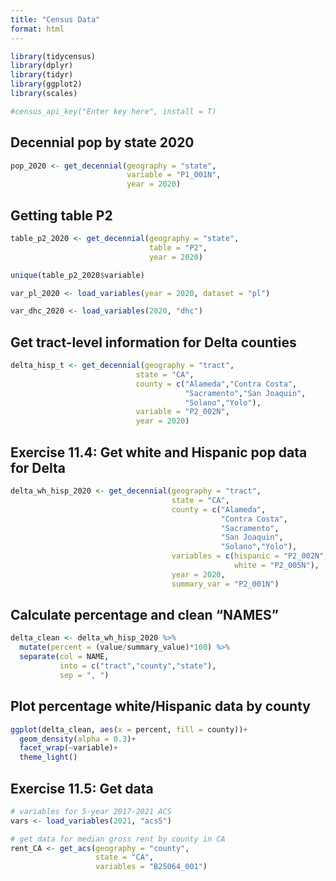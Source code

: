 ```yaml
---
title: "Census Data"
format: html
---
```


```r
library(tidycensus)
library(dplyr)
library(tidyr)
library(ggplot2)
library(scales)
```

```r
#census_api_key("Enter key here", install = T)
```


## Decennial pop by state 2020
```r
pop_2020 <- get_decennial(geography = "state",
                          variable = "P1_001N",
                          year = 2020)
```


## Getting table P2
```r
table_p2_2020 <- get_decennial(geography = "state",
                               table = "P2",
                               year = 2020)

unique(table_p2_2020$variable)
```
```r
var_pl_2020 <- load_variables(year = 2020, dataset = "pl")

var_dhc_2020 <- load_variables(2020, "dhc")
```


## Get tract-level information for Delta counties 
```r
delta_hisp_t <- get_decennial(geography = "tract",
                            state = "CA",
                            county = c("Alameda","Contra Costa",
                                       "Sacramento","San Joaquin",
                                       "Solano","Yolo"),
                            variable = "P2_002N",
                            year = 2020)
```


## Exercise 11.4: Get white and Hispanic pop data for Delta 
```r
delta_wh_hisp_2020 <- get_decennial(geography = "tract",
                                    state = "CA",
                                    county = c("Alameda",
                                               "Contra Costa",
                                               "Sacramento",
                                               "San Joaquin",
                                               "Solano","Yolo"),
                                    variables = c(hispanic = "P2_002N",
                                                  white = "P2_005N"),
                                    year = 2020,
                                    summary_var = "P2_001N")
```

## Calculate percentage and clean "NAMES"
```r
delta_clean <- delta_wh_hisp_2020 %>% 
  mutate(percent = (value/summary_value)*100) %>% 
  separate(col = NAME,
           into = c("tract","county","state"),
           sep = ", ")
```

## Plot percentage white/Hispanic data by county
```r
ggplot(delta_clean, aes(x = percent, fill = county))+
  geom_density(alpha = 0.3)+
  facet_wrap(~variable)+
  theme_light()
```


## Exercise 11.5: Get data
```r
# variables for 5-year 2017-2021 ACS
vars <- load_variables(2021, "acs5")

# get data for median gross rent by county in CA
rent_CA <- get_acs(geography = "county",
                   state = "CA",
                   variables = "B25064_001")
```

